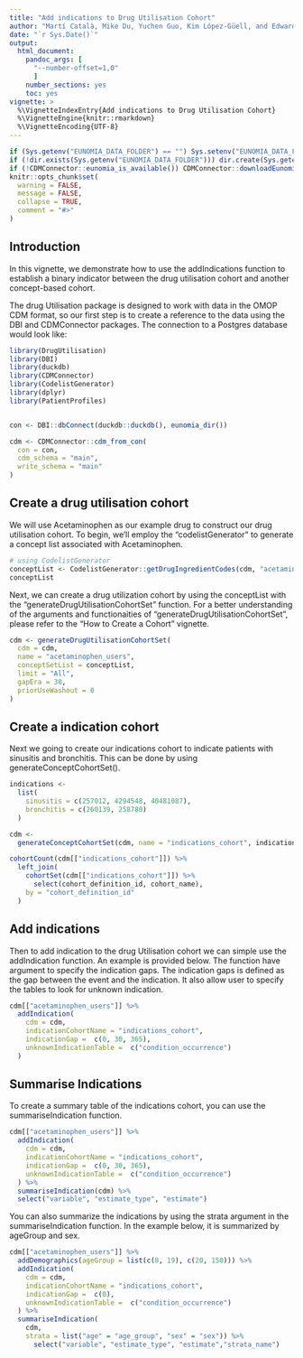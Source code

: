 ```yaml
---
title: "Add indications to Drug Utilisation Cohort"
author: "Martí Català, Mike Du, Yuchen Guo, Kim López-Güell, and Edward Burn"
date: "`r Sys.Date()`"
output: 
  html_document:
    pandoc_args: [
      "--number-offset=1,0"
      ]
    number_sections: yes
    toc: yes
vignette: >
  %\VignetteIndexEntry{Add indications to Drug Utilisation Cohort}
  %\VignetteEngine{knitr::rmarkdown}
  %\VignetteEncoding{UTF-8}
---
```


```r
if (Sys.getenv("EUNOMIA_DATA_FOLDER") == "") Sys.setenv("EUNOMIA_DATA_FOLDER" = tempdir())
if (!dir.exists(Sys.getenv("EUNOMIA_DATA_FOLDER"))) dir.create(Sys.getenv("EUNOMIA_DATA_FOLDER"))
if (!CDMConnector::eunomia_is_available()) CDMConnector::downloadEunomiaData()
knitr::opts_chunk$set(
  warning = FALSE,
  message = FALSE,
  collapse = TRUE,
  comment = "#>"
)
```

## Introduction

In this vignette, we demonstrate how to use the addIndications function to establish a binary indicator between the drug utilisation cohort and another concept-based cohort. 

The drug Utilisation package is designed to work with data in the OMOP CDM format, so our first step is to create a reference to the data using the DBI and CDMConnector packages. The connection to a Postgres database would look like:


```r
library(DrugUtilisation)
library(DBI)
library(duckdb)
library(CDMConnector)
library(CodelistGenerator)
library(dplyr)
library(PatientProfiles)


con <- DBI::dbConnect(duckdb::duckdb(), eunomia_dir())

cdm <- CDMConnector::cdm_from_con(
  con = con,
  cdm_schema = "main",
  write_schema = "main"
)
```
## Create a drug utilisation cohort

We will use Acetaminophen as our example drug to construct our drug utilisation cohort. To begin, we'll employ the "codelistGenerator" to generate a concept list associated with Acetaminophen.

```r
# using CodelistGenerator
conceptList <- CodelistGenerator::getDrugIngredientCodes(cdm, "acetaminophen")
conceptList
```

Next, we can create a drug utilization cohort by using the conceptList with the "generateDrugUtilisationCohortSet" function. For a better understanding of the arguments and functionaities of "generateDrugUtilisationCohortSet", please refer to the "How to Create a Cohort" vignette.

```r
cdm <- generateDrugUtilisationCohortSet(
  cdm = cdm,
  name = "acetaminophen_users",
  conceptSetList = conceptList,
  limit = "All",
  gapEra = 30,
  priorUseWashout = 0
)
```
## Create a indication cohort

Next we going to create our indications cohort to indicate patients with sinusitis and bronchitis. This can be done by using generateConceptCohortSet().

```r
indications <-
  list(
    sinusitis = c(257012, 4294548, 40481087),
    bronchitis = c(260139, 258780)
  )

cdm <-
  generateConceptCohortSet(cdm, name = "indications_cohort", indications)

cohortCount(cdm[["indications_cohort"]]) %>%
  left_join(
    cohortSet(cdm[["indications_cohort"]]) %>%
      select(cohort_definition_id, cohort_name),
    by = "cohort_definition_id"
  )

```

## Add indications

Then to add indication to the drug Utilisation cohort we can simple use the addIndication function. An example is provided below. The function have argument to specify the indication gaps. The indication gaps is defined as the gap between the event and the indication. It also allow user to specify the tables to look for unknown indication.

```r

cdm[["acetaminophen_users"]] %>%
  addIndication(
    cdm = cdm, 
    indicationCohortName = "indications_cohort",
    indicationGap =  c(0, 30, 365),
    unknownIndicationTable =  c("condition_occurrence")
  )

```
## Summarise Indications

To create a summary table of the indications cohort, you can use the summariseIndication function.

```r

cdm[["acetaminophen_users"]] %>%
  addIndication(
    cdm = cdm, 
    indicationCohortName = "indications_cohort",
    indicationGap =  c(0, 30, 365),
    unknownIndicationTable =  c("condition_occurrence")
  ) %>%
  summariseIndication(cdm) %>%
  select("variable", "estimate_type", "estimate")

```

You can also summarize the indications by using the strata argument in the summariseIndication function. In the example below, it is summarized by ageGroup and sex.

```r

cdm[["acetaminophen_users"]] %>%
  addDemographics(ageGroup = list(c(0, 19), c(20, 150))) %>%
  addIndication(
    cdm = cdm,
    indicationCohortName = "indications_cohort",
    indicationGap =  c(0),
    unknownIndicationTable =  c("condition_occurrence")
  ) %>%
  summariseIndication(
    cdm,
    strata = list("age" = "age_group", "sex" = "sex")) %>%
      select("variable", "estimate_type", "estimate","strata_name")

```
